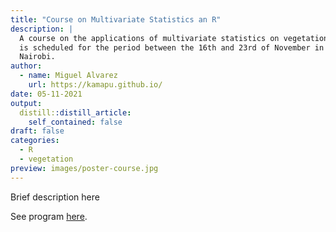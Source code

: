 ```yaml
---
title: "Course on Multivariate Statistics an R"
description: |
  A course on the applications of multivariate statistics on vegetation ecology
  is scheduled for the period between the 16th and 23rd of November in
  Nairobi.
author:
  - name: Miguel Alvarez
    url: https://kamapu.github.io/
date: 05-11-2021
output:
  distill::distill_article:
    self_contained: false
draft: false
categories:
  - R
  - vegetation
preview: images/poster-course.jpg
---
```


Brief description here

See program
[here](https://kamapu.github.io/posts/2021-11-05-multivar/program_2021.pdf).

